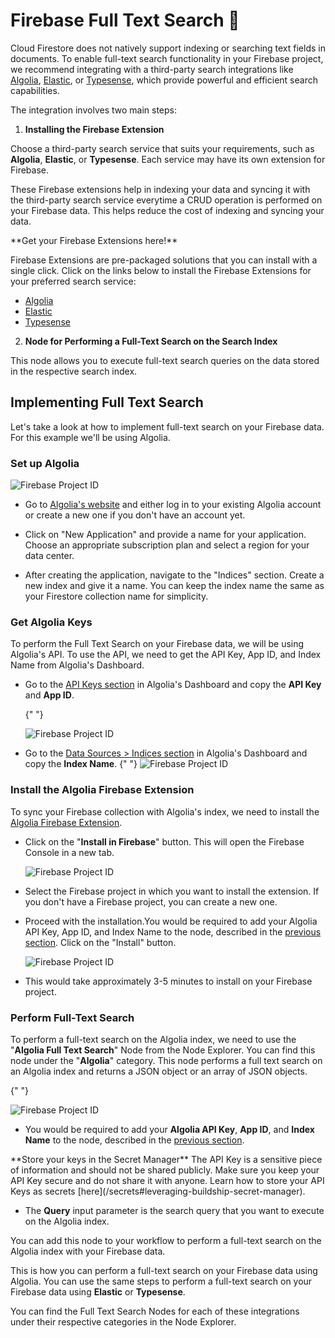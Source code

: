 # Firebase Full Text Search 🔎


Cloud Firestore does not natively support indexing or searching text fields in documents. To enable full-text search
functionality in your Firebase project, we recommend integrating with a third-party search integrations like
[Algolia](https://www.algolia.com/), [Elastic](https://www.elastic.co/app-search/), or
[Typesense](https://typesense.org/), which provide powerful and efficient search capabilities.

The integration involves two main steps:

1. **Installing the Firebase Extension**

Choose a third-party search service that suits your requirements, such as **Algolia**, **Elastic**, or **Typesense**.
Each service may have its own extension for Firebase.

These Firebase extensions help in indexing your data and syncing it with the third-party search service everytime a CRUD
operation is performed on your Firebase data. This helps reduce the cost of indexing and syncing your data.

<Callout emoji="📚">
  **Get your Firebase Extensions here!**

Firebase Extensions are pre-packaged solutions that you can install with a single click. Click on the links below to
install the Firebase Extensions for your preferred search service:

- [Algolia](https://extensions.dev/extensions/algolia/firestore-algolia-search)
- [Elastic](https://extensions.dev/extensions/elastic/firestore-elastic-app-search)
- [Typesense](https://extensions.dev/extensions/typesense/firestore-typesense-search)
</Callout>

2. **Node for Performing a Full-Text Search on the Search Index**

This node allows you to execute full-text search queries on the data stored in the respective search index.

## Implementing Full Text Search

Let's take a look at how to implement full-text search on your Firebase data. For this example we'll be using Algolia.

<Steps>

### Set up Algolia

<Image src={fbSearch1} alt='Firebase Project ID' width={1200} />

- Go to [Algolia's website](https://www.algolia.com/) and either log in to your existing Algolia account or create a new
  one if you don't have an account yet.

- Click on "New Application" and provide a name for your application. Choose an appropriate subscription plan and select
  a region for your data center.

- After creating the application, navigate to the "Indices" section. Create a new index and give it a name. You can keep
  the index name the same as your Firestore collection name for simplicity.

### Get Algolia Keys

To perform the Full Text Search on your Firebase data, we will be using Algolia's API. To use the API, we need to get
the API Key, App ID, and Index Name from Algolia's Dashboard.

- Go to the [API Keys section](https://dashboard.algolia.com/account/api-keys) in Algolia's Dashboard and copy the **API
  Key** and **App ID**.

  {" "}

  <Image src={fbSearch2} alt='Firebase Project ID' width={1200} />

- Go to the [Data Sources > Indices section](https://dashboard.algolia.com/apps/dashboard) in Algolia's Dashboard and
  copy the **Index Name**. {" "}
  <Image src={fbSearch3} alt='Firebase Project ID' width={1200} />

### Install the Algolia Firebase Extension

To sync your Firebase collection with Algolia's index, we need to install the
[Algolia Firebase Extension](https://extensions.dev/extensions/algolia/firestore-algolia-search).

- Click on the "**Install in Firebase**" button. This will open the Firebase Console in a new tab.

  <Image src={fbSearch4} alt='Firebase Project ID' width={1200} />

- Select the Firebase project in which you want to install the extension. If you don't have a Firebase project, you can
  create a new one.

- Proceed with the installation.You would be required to add your Algolia API Key, App ID, and Index Name to the node,
  described in the [previous section](#get-algolia-keys). Click on the "Install" button.

  <Image src={fbSearch5} alt='Firebase Project ID' width={1200} />

- This would take approximately 3-5 minutes to install on your Firebase project.

### Perform Full-Text Search

To perform a full-text search on the Algolia index, we need to use the "**Algolia Full Text Search**" Node from the Node
Explorer. You can find this node under the "**Algolia**" category. This node performs a full text search on an Algolia
index and returns a JSON object or an array of JSON objects.

{" "}

<Image src={fbSearch6} alt='Firebase Project ID' width={1200} />

- You would be required to add your **Algolia API Key**, **App ID**, and **Index Name** to the node, described in the
  [previous section](#get-algolia-keys).

<Callout emoji='✅'>
  **Store your keys in the Secret Manager** The API Key is a sensitive piece of information and should not be shared
  publicly. Make sure you keep your API Key secure and do not share it with anyone. Learn how to store your API Keys as
  secrets [here](/secrets#leveraging-buildship-secret-manager).
</Callout>

- The **Query** input parameter is the search query that you want to execute on the Algolia index.

You can add this node to your workflow to perform a full-text search on the Algolia index with your Firebase data.

</Steps>

This is how you can perform a full-text search on your Firebase data using Algolia. You can use the same steps to
perform a full-text search on your Firebase data using **Elastic** or **Typesense**.

You can find the Full Text Search Nodes for each of these integrations under their respective categories in the Node
Explorer.
